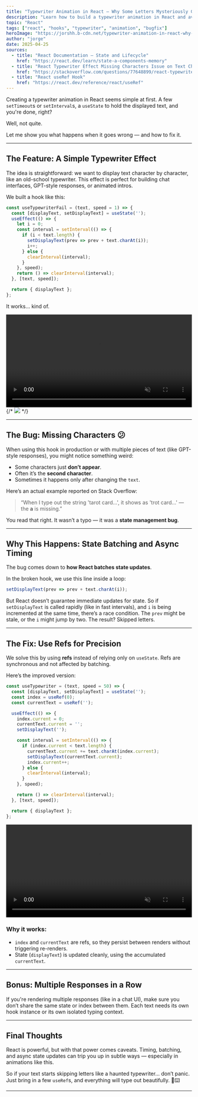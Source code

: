 ```yaml
---
title: "Typewriter Animation in React – Why Some Letters Mysteriously Go Missing"
description: "Learn how to build a typewriter animation in React and avoid a common bug where characters disappear. Understand the problem and the simple fix using useRef."
topic: "React"
tags: ["react", "hooks", "typewriter", "animation", "bugfix"]
heroImage: "https://jorshh.b-cdn.net/typewriter-animation-in-react-why-some-letters-mysteriously-go-missing.webp"
author: "jorge"
date: 2025-04-25
sources:
  - title: "React Documentation – State and Lifecycle"
    href: "https://react.dev/learn/state-a-components-memory"
  - title: "React Typewriter Effect Missing Characters Issue on Text Change"
    href: "https://stackoverflow.com/questions/77648899/react-typewriter-effect-missing-characters-issue-on-text-change"
  - title: "React useRef Hook"
    href: "https://react.dev/reference/react/useRef"
---
```




Creating a typewriter animation in React seems simple at first. A few `setTimeout`s or `setInterval`s, a `useState` to hold the displayed text, and you're done, right?

Well, not quite.

Let me show you what happens when it goes wrong — and how to fix it.

---

## The Feature: A Simple Typewriter Effect

The idea is straightforward: we want to display text character by character, like an old-school typewriter. This effect is perfect for building chat interfaces, GPT-style responses, or animated intros.

We built a hook like this:

```js
const useTypewriterFail = (text, speed = 1) => {
  const [displayText, setDisplayText] = useState('');
  useEffect(() => {
    let i = 0;
    const interval = setInterval(() => {
      if (i < text.length) {
        setDisplayText(prev => prev + text.charAt(i));
        i++;
      } else {
        clearInterval(interval);
      }
    }, speed);
    return () => clearInterval(interval);
  }, [text, speed]);

  return { displayText };
};
```

It works… kind of.

<video autoplay muted loop width="100%" playsinline>
  <source src="https://jorshh.b-cdn.net/bug-typing.webm" type="video/mp4" />
  Your browser does not support the video tag.
</video>
{/* <img src="https://jorshh.b-cdn.net/bug-typing.gif"/> */}

---

## The Bug: Missing Characters 😕

When using this hook in production or with multiple pieces of text (like GPT-style responses), you might notice something weird:

- Some characters just **don’t appear**.
- Often it’s the **second character**.
- Sometimes it happens only after changing the `text`.

Here’s an actual example reported on Stack Overflow:

> “When I type out the string 'tarot card...', it shows as 'trot card...' — the **a** is missing.”

You read that right. It wasn’t a typo — it was a **state management bug**.

---

## Why This Happens: State Batching and Async Timing

The bug comes down to **how React batches state updates**.

In the broken hook, we use this line inside a loop:

```js
setDisplayText(prev => prev + text.charAt(i));
```

But React doesn’t guarantee immediate updates for state. So if `setDisplayText` is called rapidly (like in fast intervals), and `i` is being incremented at the same time, there’s a race condition. The `prev` might be stale, or the `i` might jump by two. The result? Skipped letters.

---

## The Fix: Use Refs for Precision

We solve this by using **refs** instead of relying only on `useState`. Refs are synchronous and not affected by batching.

Here’s the improved version:

```js
const useTypewriter = (text, speed = 50) => {
  const [displayText, setDisplayText] = useState('');
  const index = useRef(0);
  const currentText = useRef('');

  useEffect(() => {
    index.current = 0;
    currentText.current = '';
    setDisplayText('');

    const interval = setInterval(() => {
      if (index.current < text.length) {
        currentText.current += text.charAt(index.current);
        setDisplayText(currentText.current);
        index.current++;
      } else {
        clearInterval(interval);
      }
    }, speed);

    return () => clearInterval(interval);
  }, [text, speed]);

  return { displayText };
};
```

<video autoplay muted loop width="100%" playsinline>
  <source src="https://jorshh.b-cdn.net/fix-typing.webm" type="video/mp4" />
  Your browser does not support the video tag.
</video>


### Why it works:
- `index` and `currentText` are refs, so they persist between renders without triggering re-renders.
- State (`displayText`) is updated cleanly, using the accumulated `currentText`.

---

## Bonus: Multiple Responses in a Row

If you're rendering multiple responses (like in a chat UI), make sure you don’t share the same state or index between them. Each text needs its own hook instance or its own isolated typing context.

---

## Final Thoughts

React is powerful, but with that power comes caveats. Timing, batching, and async state updates can trip you up in subtle ways — especially in animations like this.

So if your text starts skipping letters like a haunted typewriter... don’t panic. Just bring in a few `useRef`s, and everything will type out beautifully. 🧵⌨️

---
